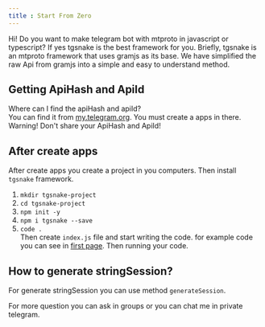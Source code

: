 ```yaml
--- 
title : Start From Zero
--- 
```

Hi! Do you want to make telegram bot with mtproto in javascript or typescript? If yes tgsnake is the best framework for you. Briefly, tgsnake is an mtproto framework that uses gramjs as its base. We have simplified the raw Api from gramjs into a simple and easy to understand method.
## Getting ApiHash and ApiId
Where can I find the apiHash and apiId?  
You can find it from [my.telegram.org](https://my.telegram.org). You must create a apps in there. Warning! Don't share your ApiHash and ApiId!
## After create apps 
After create apps you create a project in you computers. Then install `tgsnake` framework. 
1. `mkdir tgsnake-project` 
2. `cd tgsnake-project` 
3. `npm init -y` 
4. `npm i tgsnake --save` 
5. `code .`   
Then create `index.js` file and start writing the code. for example code you can see in [first page](/). Then running your code.
## How to generate stringSession? 
For generate stringSession you can use method `generateSession`.
   
For more question you can ask in groups or you can chat me in private telegram.